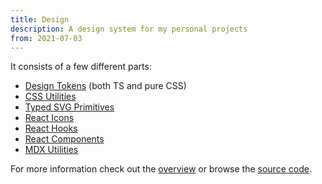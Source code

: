 ```yaml
---
title: Design
description: A design system for my personal projects
from: 2021-07-03
---
```


It consists of a few different parts:

- [Design Tokens](https://github.com/nico-bachner/v3/blob/main/packages/design-tokens) (both TS and pure CSS)
- [CSS Utilities](https://github.com/nico-bachner/v3/blob/main/packages/css)
- [Typed SVG Primitives](https://github.com/nico-bachner/v3/blob/main/packages/react-svg)
- [React Icons](https://github.com/nico-bachner/v3/blob/main/packages/icons-react)
- [React Hooks](https://github.com/nico-bachner/v3/blob/main/packages/react-hooks)
- [React Components](https://github.com/nico-bachner/v3/blob/main/packages/components-react)
- [MDX Utilities](https://github.com/nico-bachner/v3/blob/main/packages/react-svg)

For more information check out the [overview](/design) or browse the [source code](https://github.com/nico-bachner/v3/tree/main/packages).
